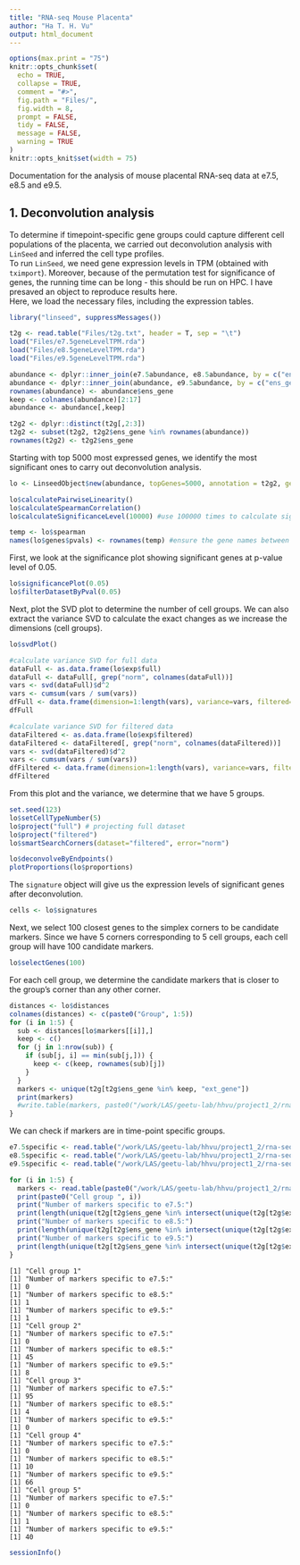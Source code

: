 ```yaml
---
title: "RNA-seq Mouse Placenta"
author: "Ha T. H. Vu"
output: html_document
---
```

  
```r
options(max.print = "75")
knitr::opts_chunk$set(
  echo = TRUE,
  collapse = TRUE,
  comment = "#>",
  fig.path = "Files/",
  fig.width = 8,
  prompt = FALSE,
  tidy = FALSE,
  message = FALSE,
  warning = TRUE
)
knitr::opts_knit$set(width = 75)
```

Documentation for the analysis of mouse placental RNA-seq data at e7.5, e8.5 and e9.5.

## 1. Deconvolution analysis
To determine if timepoint-specific gene groups could capture different cell populations of the placenta, we carried out deconvolution analysis with `LinSeed` and inferred the cell type profiles. <br>
To run `LinSeed`, we need gene expression levels in TPM (obtained with `tximport`). Moreover, because of the permutation test for significance of genes, the running time can be long - this should be run on HPC. I have presaved an object to reproduce results here.<br>
Here, we load the necessary files, including the expression tables.
```r
library("linseed", suppressMessages())

t2g <- read.table("Files/t2g.txt", header = T, sep = "\t")
load("Files/e7.5geneLevelTPM.rda")
load("Files/e8.5geneLevelTPM.rda")
load("Files/e9.5geneLevelTPM.rda")

abundance <- dplyr::inner_join(e7.5abundance, e8.5abundance, by = c("ens_gene" = "ens_gene"))
abundance <- dplyr::inner_join(abundance, e9.5abundance, by = c("ens_gene" = "ens_gene"))
rownames(abundance) <- abundance$ens_gene
keep <- colnames(abundance)[2:17]
abundance <- abundance[,keep]

t2g2 <- dplyr::distinct(t2g[,2:3])
t2g2 <- subset(t2g2, t2g2$ens_gene %in% rownames(abundance))
rownames(t2g2) <- t2g2$ens_gene
```
Starting with top 5000 most expressed genes, we identify the most significant ones to carry out deconvolution analysis.
```r
lo <- LinseedObject$new(abundance, topGenes=5000, annotation = t2g2, geneSymbol = "ens_gene") #use top 5000 most expressed genes

lo$calculatePairwiseLinearity()
lo$calculateSpearmanCorrelation()
lo$calculateSignificanceLevel(10000) #use 100000 times to calculate significance. To reduce running time, reduce this number, but the results will be different

temp <- lo$spearman
names(lo$genes$pvals) <- rownames(temp) #ensure the gene names between objects matched
```
First, we look at the significance plot showing significant genes at p-value level of 0.05.
```r
lo$significancePlot(0.05)
lo$filterDatasetByPval(0.05)
```
Next, plot the SVD plot to determine the number of cell groups. We can also extract the variance SVD to calculate the exact changes as we increase the dimensions (cell groups).
```r
lo$svdPlot()

#calculate variance SVD for full data
dataFull <- as.data.frame(lo$exp$full)
dataFull <- dataFull[, grep("norm", colnames(dataFull))]
vars <- svd(dataFull)$d^2
vars <- cumsum(vars / sum(vars))
dfFull <- data.frame(dimension=1:length(vars), variance=vars, filtered=FALSE)
dfFull

#calculate variance SVD for filtered data
dataFiltered <- as.data.frame(lo$exp$filtered)
dataFiltered <- dataFiltered[, grep("norm", colnames(dataFiltered))]
vars <- svd(dataFiltered)$d^2
vars <- cumsum(vars / sum(vars))
dfFiltered <- data.frame(dimension=1:length(vars), variance=vars, filtered=TRUE)
dfFiltered
```
From this plot and the variance, we determine that we have 5 groups.
```r
set.seed(123)
lo$setCellTypeNumber(5)
lo$project("full") # projecting full dataset
lo$project("filtered")
lo$smartSearchCorners(dataset="filtered", error="norm")

lo$deconvolveByEndpoints()
plotProportions(lo$proportions)
```
The `signature` object will give us the expression levels of significant genes after deconvolution.
```r
cells <- lo$signatures
```
Next, we select 100 closest genes to the simplex corners to be candidate markers. Since we have 5 corners corresponding to 5 cell groups, each cell group will have 100 candidate markers.
```r
lo$selectGenes(100)
```
For each cell group, we determine the candidate markers that is closer to the group's corner than any other corner.
```r
distances <- lo$distances
colnames(distances) <- c(paste0("Group", 1:5))
for (i in 1:5) {
  sub <- distances[lo$markers[[i]],]
  keep <- c()
  for (j in 1:nrow(sub)) {
    if (sub[j, i] == min(sub[j,])) {
      keep <- c(keep, rownames(sub)[j])
    }
  }
  markers <- unique(t2g[t2g$ens_gene %in% keep, "ext_gene"])
  print(markers)
  #write.table(markers, paste0("/work/LAS/geetu-lab/hhvu/project1_2/rna-seq/7_deconvolution/cell", i, "markers-minDistance-inTop100.txt"), quote = F, row.names = F)
}
```
We can check if markers are in time-point specific groups.
```r
e7.5specific <- read.table("/work/LAS/geetu-lab/hhvu/project1_2/rna-seq/4_specificGenes/e7.5specific_ensGenes.txt")
e8.5specific <- read.table("/work/LAS/geetu-lab/hhvu/project1_2/rna-seq/4_specificGenes/e8.5specific_ensGenes.txt")
e9.5specific <- read.table("/work/LAS/geetu-lab/hhvu/project1_2/rna-seq/4_specificGenes/e9.5specific_ensGenes.txt")

for (i in 1:5) {
  markers <- read.table(paste0("/work/LAS/geetu-lab/hhvu/project1_2/rna-seq/7_deconvolution/cell", i, "markers-minDistance-inTop100.txt"), header = T, sep = "\t")
  print(paste0("Cell group ", i))
  print("Number of markers specific to e7.5:")
  print(length(unique(t2g[t2g$ens_gene %in% intersect(unique(t2g[t2g$ext_gene %in% markers$x, "ens_gene"]), e7.5specific$V1), "ext_gene"])))
  print("Number of markers specific to e8.5:")
  print(length(unique(t2g[t2g$ens_gene %in% intersect(unique(t2g[t2g$ext_gene %in% markers$x, "ens_gene"]), e8.5specific$V1), "ext_gene"])))
  print("Number of markers specific to e9.5:")
  print(length(unique(t2g[t2g$ens_gene %in% intersect(unique(t2g[t2g$ext_gene %in% markers$x, "ens_gene"]), e9.5specific$V1), "ext_gene"])))
}
```
```
[1] "Cell group 1"
[1] "Number of markers specific to e7.5:"
[1] 0
[1] "Number of markers specific to e8.5:"
[1] 1
[1] "Number of markers specific to e9.5:"
[1] 1
[1] "Cell group 2"
[1] "Number of markers specific to e7.5:"
[1] 0
[1] "Number of markers specific to e8.5:"
[1] 45
[1] "Number of markers specific to e9.5:"
[1] 8
[1] "Cell group 3"
[1] "Number of markers specific to e7.5:"
[1] 95
[1] "Number of markers specific to e8.5:"
[1] 4
[1] "Number of markers specific to e9.5:"
[1] 0
[1] "Cell group 4"
[1] "Number of markers specific to e7.5:"
[1] 0
[1] "Number of markers specific to e8.5:"
[1] 10
[1] "Number of markers specific to e9.5:"
[1] 66
[1] "Cell group 5"
[1] "Number of markers specific to e7.5:"
[1] 0
[1] "Number of markers specific to e8.5:"
[1] 1
[1] "Number of markers specific to e9.5:"
[1] 40
```

```r
sessionInfo()
```